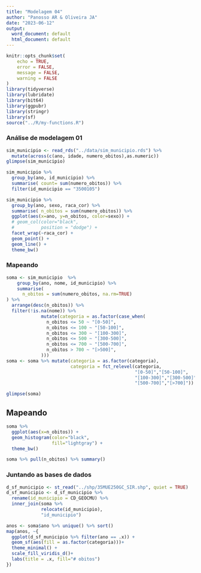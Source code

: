 ```yaml
---
title: "Modelagem 04"
author: "Panosso AR & Oliveira JA"
date: "2023-06-12"
output:
  word_document: default
  html_document: default
---
```


```r
knitr::opts_chunk$set(
	echo = TRUE,
	error = FALSE,
	message = FALSE,
	warning = FALSE
)
library(tidyverse)
library(lubridate)
library(bit64)
library(ggpubr)
library(stringr)
library(sf)
source("../R/my-functions.R")
```

### Análise de modelagem 01

```r
sim_municipio <- read_rds("../data/sim_municipio.rds") %>% 
  mutate(across(c(ano, idade, numero_obitos),as.numeric))
glimpse(sim_municipio)
```


```r
sim_municipio %>%  
  group_by(ano, id_municipio) %>% 
  summarise( count= sum(numero_obitos)) %>% 
  filter(id_municipio == "3500105")
```


```r
sim_municipio %>% 
  group_by(ano, sexo, raca_cor) %>% 
  summarise( n_obitos = sum(numero_obitos)) %>% 
  ggplot(aes(x=ano, y=n_obitos, color=sexo)) +
  # geom_col(color="black",
  #          position = "dodge") +
  facet_wrap(~raca_cor) +
  geom_point() +
  geom_line() +
  theme_bw()
```



### Mapeando

```r
soma <- sim_municipio  %>% 
    group_by(ano, nome, id_municipio) %>%
    summarise(
      n_obitos = sum(numero_obitos, na.rm=TRUE)
) %>% 
  arrange(desc(n_obitos)) %>% 
  filter(!is.na(nome)) %>% 
             mutate(categoria = as.factor(case_when(
               n_obitos <= 50 ~ "[0-50]",
               n_obitos <= 100 ~ "[50-100]",
               n_obitos <= 300 ~ "[100-300]",
               n_obitos <= 500 ~ "[300-500]",
               n_obitos <= 700 ~ "[500-700]",
               n_obitos > 700 ~ "[>500]",
             )))
soma <- soma %>% mutate(categoria = as.factor(categoria),
                        categoria = fct_relevel(categoria,
                                                "[0-50]","[50-100]",
                                                "[100-300]","[300-500]",
                                                "[500-700]","[>700]"))

glimpse(soma)
```

## Mapeando

```r
soma %>%
  ggplot(aes(x=n_obitos)) +
  geom_histogram(color="black",
                 fill="lightgray") +
  theme_bw()
```


```r
soma %>% pull(n_obitos) %>% summary()
```

### Juntando as bases de dados

```r
d_sf_municipio <- st_read("../shp/35MUE250GC_SIR.shp", quiet = TRUE)
d_sf_municipio <- d_sf_municipio %>%
  rename(id_municipio = CD_GEOCMU) %>%
  inner_join(soma %>%
             relocate(id_municipio), 
             "id_municipio")
```



```r
anos <- soma$ano %>% unique() %>% sort()
map(anos, ~{
  ggplot(d_sf_municipio %>% filter(ano == .x)) +
  geom_sf(aes(fill = as.factor(categoria)))+
  theme_minimal() +
  scale_fill_viridis_d()+
  labs(title = .x, fill="# obitos")
})
```

